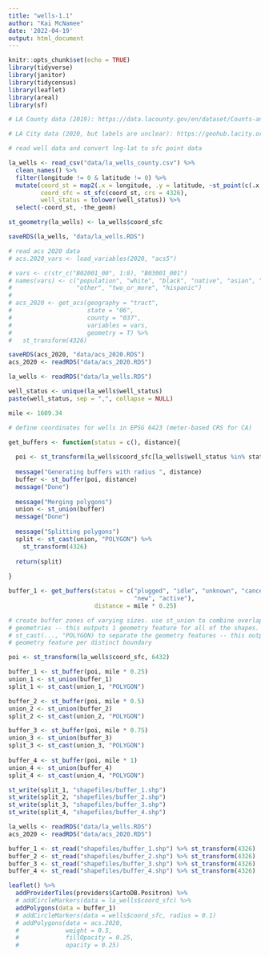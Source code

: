 ```yaml
---
title: "wells-1.1"
author: "Kai McNamee"
date: '2022-04-19'
output: html_document
---
```


```r
knitr::opts_chunk$set(echo = TRUE)
library(tidyverse)
library(janitor)
library(tidycensus)
library(leaflet)
library(areal)
library(sf)
```

```r
# LA County data (2019): https://data.lacounty.gov/en/dataset/Counts-and-Locations-of-Oil-Gas-Wells-in-LA-County/325t-kxpk

# LA City data (2020, but labels are unclear): https://geohub.lacity.org/datasets/lahub::oil-wells-inside-la-county/about

# read well data and convert lng-lat to sfc point data

la_wells <- read_csv("data/la_wells_county.csv") %>% 
  clean_names() %>% 
  filter(longitude != 0 & latitude != 0) %>% 
  mutate(coord_st = map2(.x = longitude, .y = latitude, ~st_point(c(.x, .y))),
         coord_sfc = st_sfc(coord_st, crs = 4326),
         well_status = tolower(well_status)) %>% 
  select(-coord_st, -the_geom)

st_geometry(la_wells) <- la_wells$coord_sfc

saveRDS(la_wells, "data/la_wells.RDS")

# read acs 2020 data
# acs.2020_vars <- load_variables(2020, "acs5")

# vars <- c(str_c("B02001_00", 1:8), "B03001_001")
# names(vars) <- c("population", "white", "black", "native", "asian", "other_api",
#                  "other", "two_or_more", "hispanic")
# 
# acs_2020 <- get_acs(geography = "tract",
#                     state = "06",
#                     county = "037",
#                     variables = vars,
#                     geometry = T) %>% 
#   st_transform(4326)

saveRDS(acs_2020, "data/acs_2020.RDS")
acs_2020 <- readRDS("data/acs_2020.RDS")
```

```r

la_wells <- readRDS("data/la_wells.RDS")

well_status <- unique(la_wells$well_status)
paste(well_status, sep = ",", collapse = NULL)

mile <- 1609.34

# define coordinates for wells in EPSG 6423 (meter-based CRS for CA)

get_buffers <- function(status = c(), distance){
  
  poi <- st_transform(la_wells$coord_sfc[la_wells$well_status %in% status], 6432)
  
  message("Generating buffers with radius ", distance)
  buffer <- st_buffer(poi, distance)
  message("Done")
  
  message("Merging polygons")
  union <- st_union(buffer)
  message("Done")
  
  message("Splitting polygons")
  split <- st_cast(union, "POLYGON") %>% 
    st_transform(4326)
  
  return(split)
  
}

buffer_1 <- get_buffers(status = c("plugged", "idle", "unknown", "canceled", 
                                   "new", "active"), 
                        distance = mile * 0.25)

# create buffer zones of varying sizes. use st_union to combine overlapping
# geometries -- this outputs 1 geometry feature for all of the shapes. use
# st_cast(..., "POLYGON) to separate the geometry features -- this outputs 1
# geometry feature per distinct boundary

poi <- st_transform(la_wells$coord_sfc, 6432)

buffer_1 <- st_buffer(poi, mile * 0.25)
union_1 <- st_union(buffer_1)
split_1 <- st_cast(union_1, "POLYGON")

buffer_2 <- st_buffer(poi, mile * 0.5)
union_2 <- st_union(buffer_2)
split_2 <- st_cast(union_2, "POLYGON")

buffer_3 <- st_buffer(poi, mile * 0.75)
union_3 <- st_union(buffer_3)
split_3 <- st_cast(union_3, "POLYGON")
  
buffer_4 <- st_buffer(poi, mile * 1)
union_4 <- st_union(buffer_4)
split_4 <- st_cast(union_4, "POLYGON")

st_write(split_1, "shapefiles/buffer_1.shp")
st_write(split_2, "shapefiles/buffer_2.shp")
st_write(split_3, "shapefiles/buffer_3.shp")
st_write(split_4, "shapefiles/buffer_4.shp")
```

```r
la_wells <- readRDS("data/la_wells.RDS")
acs_2020 <- readRDS("data/acs_2020.RDS")

buffer_1 <- st_read("shapefiles/buffer_1.shp") %>% st_transform(4326)
buffer_2 <- st_read("shapefiles/buffer_2.shp") %>% st_transform(4326)
buffer_3 <- st_read("shapefiles/buffer_3.shp") %>% st_transform(4326)
buffer_4 <- st_read("shapefiles/buffer_4.shp") %>% st_transform(4326)
```


```r
leaflet() %>% 
  addProviderTiles(providers$CartoDB.Positron) %>%
  # addCircleMarkers(data = la_wells$coord_sfc) %>% 
  addPolygons(data = buffer_1)
  # addCircleMarkers(data = wells$coord_sfc, radius = 0.1)
  # addPolygons(data = acs.2020, 
  #             weight = 0.5,
  #             fillOpacity = 0.25,
  #             opacity = 0.25)
```

